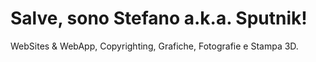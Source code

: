 # Salve, sono Stefano a.k.a. Sputnik!

WebSites & WebApp, Copyrighting, Grafiche, Fotografie e Stampa 3D.
